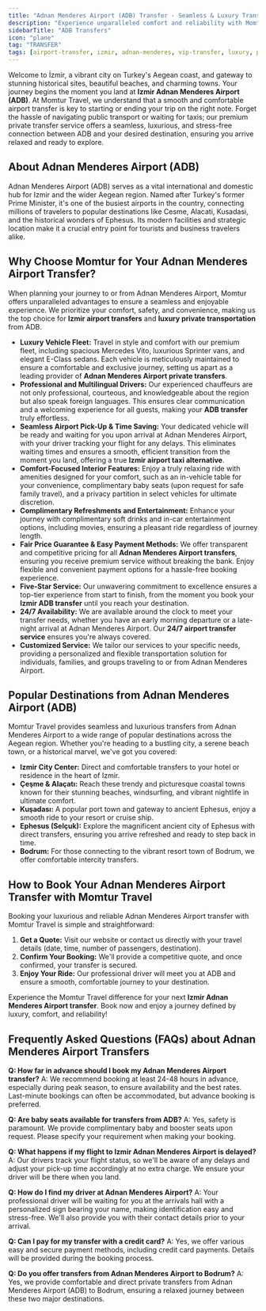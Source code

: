 ```yaml
---
title: "Adnan Menderes Airport (ADB) Transfer - Seamless & Luxury Transfers with Momtur Travel"
description: "Experience unparalleled comfort and reliability with Momtur Travel's private transfer services to and from Izmir Adnan Menderes Airport (ADB). Book your stress-free journey today!"
sidebarTitle: "ADB Transfers"
icon: "plane"
tag: "TRANSFER"
tags: [airport-transfer, izmir, adnan-menderes, vip-transfer, luxury, private-transfer]
---
```


Welcome to İzmir, a vibrant city on Turkey's Aegean coast, and gateway to stunning historical sites, beautiful beaches, and charming towns. Your journey begins the moment you land at **Izmir Adnan Menderes Airport (ADB)**. At Momtur Travel, we understand that a smooth and comfortable airport transfer is key to starting or ending your trip on the right note. Forget the hassle of navigating public transport or waiting for taxis; our premium private transfer service offers a seamless, luxurious, and stress-free connection between ADB and your desired destination, ensuring you arrive relaxed and ready to explore.

## About Adnan Menderes Airport (ADB)

Adnan Menderes Airport (ADB) serves as a vital international and domestic hub for Izmir and the wider Aegean region. Named after Turkey's former Prime Minister, it's one of the busiest airports in the country, connecting millions of travelers to popular destinations like Cesme, Alacati, Kusadasi, and the historical wonders of Ephesus. Its modern facilities and strategic location make it a crucial entry point for tourists and business travelers alike.

## Why Choose Momtur for Your Adnan Menderes Airport Transfer?

When planning your journey to or from Adnan Menderes Airport, Momtur offers unparalleled advantages to ensure a seamless and enjoyable experience. We prioritize your comfort, safety, and convenience, making us the top choice for **Izmir airport transfers** and **luxury private transportation** from ADB.

*   **Luxury Vehicle Fleet:** Travel in style and comfort with our premium fleet, including spacious Mercedes Vito, luxurious Sprinter vans, and elegant E-Class sedans. Each vehicle is meticulously maintained to ensure a comfortable and exclusive journey, setting us apart as a leading provider of **Adnan Menderes Airport private transfers**.
*   **Professional and Multilingual Drivers:** Our experienced chauffeurs are not only professional, courteous, and knowledgeable about the region but also speak foreign languages. This ensures clear communication and a welcoming experience for all guests, making your **ADB transfer** truly effortless.
*   **Seamless Airport Pick-Up & Time Saving:** Your dedicated vehicle will be ready and waiting for you upon arrival at Adnan Menderes Airport, with your driver tracking your flight for any delays. This eliminates waiting times and ensures a smooth, efficient transition from the moment you land, offering a true **Izmir airport taxi alternative**.
*   **Comfort-Focused Interior Features:** Enjoy a truly relaxing ride with amenities designed for your comfort, such as an in-vehicle table for your convenience, complimentary baby seats (upon request for safe family travel), and a privacy partition in select vehicles for ultimate discretion.
*   **Complimentary Refreshments and Entertainment:** Enhance your journey with complimentary soft drinks and in-car entertainment options, including movies, ensuring a pleasant ride regardless of journey length.
*   **Fair Price Guarantee & Easy Payment Methods:** We offer transparent and competitive pricing for all **Adnan Menderes Airport transfers**, ensuring you receive premium service without breaking the bank. Enjoy flexible and convenient payment options for a hassle-free booking experience.
*   **Five-Star Service:** Our unwavering commitment to excellence ensures a top-tier experience from start to finish, from the moment you book your **Izmir ADB transfer** until you reach your destination.
*   **24/7 Availability:** We are available around the clock to meet your transfer needs, whether you have an early morning departure or a late-night arrival at Adnan Menderes Airport. Our **24/7 airport transfer service** ensures you're always covered.
*   **Customized Service:** We tailor our services to your specific needs, providing a personalized and flexible transportation solution for individuals, families, and groups traveling to or from Adnan Menderes Airport.

## Popular Destinations from Adnan Menderes Airport (ADB)

Momtur Travel provides seamless and luxurious transfers from Adnan Menderes Airport to a wide range of popular destinations across the Aegean region. Whether you're heading to a bustling city, a serene beach town, or a historical marvel, we've got you covered:

*   **Izmir City Center:** Direct and comfortable transfers to your hotel or residence in the heart of Izmir.
*   **Çeşme & Alaçatı:** Reach these trendy and picturesque coastal towns known for their stunning beaches, windsurfing, and vibrant nightlife in ultimate comfort.
*   **Kuşadası:** A popular port town and gateway to ancient Ephesus, enjoy a smooth ride to your resort or cruise ship.
*   **Ephesus (Selçuk):** Explore the magnificent ancient city of Ephesus with direct transfers, ensuring you arrive refreshed and ready to step back in time.
*   **Bodrum:** For those connecting to the vibrant resort town of Bodrum, we offer comfortable intercity transfers.

## How to Book Your Adnan Menderes Airport Transfer with Momtur Travel

Booking your luxurious and reliable Adnan Menderes Airport transfer with Momtur Travel is simple and straightforward:

1.  **Get a Quote:** Visit our website or contact us directly with your travel details (date, time, number of passengers, destination).
2.  **Confirm Your Booking:** We'll provide a competitive quote, and once confirmed, your transfer is secured.
3.  **Enjoy Your Ride:** Our professional driver will meet you at ADB and ensure a smooth, comfortable journey to your destination.

Experience the Momtur Travel difference for your next **Izmir Adnan Menderes Airport transfer**. Book now and enjoy a journey defined by luxury, comfort, and reliability!

## Frequently Asked Questions (FAQs) about Adnan Menderes Airport Transfers

**Q: How far in advance should I book my Adnan Menderes Airport transfer?**
A: We recommend booking at least 24-48 hours in advance, especially during peak season, to ensure availability and the best rates. Last-minute bookings can often be accommodated, but advance booking is preferred.

**Q: Are baby seats available for transfers from ADB?**
A: Yes, safety is paramount. We provide complimentary baby and booster seats upon request. Please specify your requirement when making your booking.

**Q: What happens if my flight to Izmir Adnan Menderes Airport is delayed?**
A: Our drivers track your flight status, so we'll be aware of any delays and adjust your pick-up time accordingly at no extra charge. We ensure your driver will be there when you land.

**Q: How do I find my driver at Adnan Menderes Airport?**
A: Your professional driver will be waiting for you at the arrivals hall with a personalized sign bearing your name, making identification easy and stress-free. We'll also provide you with their contact details prior to your arrival.

**Q: Can I pay for my transfer with a credit card?**
A: Yes, we offer various easy and secure payment methods, including credit card payments. Details will be provided during the booking process.

**Q: Do you offer transfers from Adnan Menderes Airport to Bodrum?**
A: Yes, we provide comfortable and direct private transfers from Adnan Menderes Airport (ADB) to Bodrum, ensuring a relaxed journey between these two major destinations.
